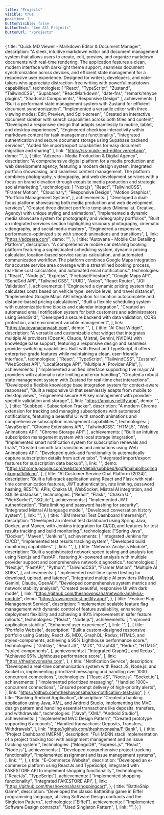 ```yaml
---
title: "Projects"
visible: true
position: 1
buttonVisible: false
buttonText: "See All Projects"
buttonUrl: "/projects"
---
```


  {
 title: "Quick MD Viewer - Markdown Editor & Document Manager",
 description:
   "A sleek, intuitive markdown editor and document management system that allows users to create, edit, preview, and organize markdown documents with real-time rendering. The application features a clean, modern interface with dark/light theme support, seamless document synchronization across devices, and efficient state management for a responsive user experience. Designed for writers, developers, and note-takers who appreciate distraction-free writing with powerful markdown capabilities.",
 technologies: [
   "React",
   "TypeScript",
   "Zustand",
   "TailwindCSS",
   "Supabase",
   "ReactMarkdown",
   "date-fns",
   "remark/rehype plugins",
   "ShadcnUI Components",
   "Responsive Design"
 ],
 achievements: [
   "Built a performant state management system with Zustand for efficient document synchronization",
   "Implemented a versatile editor with three viewing modes: Edit, Preview, and Split-screen",
   "Created an interactive document sidebar with search capabilities across both titles and content",
   "Developed a responsive design that adapts seamlessly to mobile, tablet, and desktop experiences",
   "Engineered checkbox interactivity within markdown content for task management functionality",
   "Integrated authentication and secure document storage using Supabase backend services",
   "Added file import/export capabilities for easy document migration and sharing"
 ],
 link: "https://ss-quick-md-editor.vercel.app",
 demo: "",
},
  {
    title: "Adzeera - Media Production & Digital Agency",
    description:
      "A comprehensive digital platform for a media production and web development agency, featuring a modern design system, integrated portfolio showcasing, and seamless content management. The platform combines photography, videography, and web development services with a focus on brand elevation through exquisite media production and strategic social marketing.",
    technologies: [
      "Next.js",
      "React",
      "TailwindCSS",
      "Framer Motion",
      "Cloudinary",
      "Responsive Design",
      "Motion Graphics",
      "Portfolio Management System",
    ],
    achievements: [
      "Developed a dual-focus platform showcasing both media production and web development services",
      "Created three distinct portfolio templates (Minimalist, Creative, Agency) with unique styling and animations",
      "Implemented a dynamic media showcase system for photography and videography portfolios",
      "Built an integrated services section highlighting visionary photography, cinematic videography, and social media mastery",
      "Engineered a responsive, performance-optimized site with smooth animations and transitions",
    ],
    link: "https://adzeera.com",
    demo: "",
  },
  {
    title: "Autovana - Mobile Car Detailing Platform",
    description:
      "A comprehensive mobile car detailing booking platform featuring a sophisticated scheduling system, dynamic pricing calculator, location-based service radius calculation, and automated communication workflow. The platform combines Google Maps integration for accurate service area coverage with a streamlined booking process, real-time cost calculation, and automated email notifications.",
    technologies: [
      "React",
      "Node.js",
      "Express",
      "Firebase/Firestore",
      "Google Maps API",
      "SendGrid API",
      "Tailwind CSS",
      "UUID",
      "Axios",
      "React Router",
      "JOI Validation",
    ],
    achievements: [
      "Engineered a dynamic pricing system that calculates costs based on vehicle type, service level, and travel distance",
      "Implemented Google Maps API integration for location autocomplete and distance-based pricing calculations",
      "Built a flexible scheduling system with customizable time blocks and calendar integration",
      "Created an automated email notification system for both customers and administrators using SendGrid",
      "Developed a secure backend with data validation, CORS protection, and environment variable management",
    ],
    link: "https://autovanacarwash.com",
    demo: "",
  },
  {
    title: "AI Chat Widget",
    description:
      "A versatile and customizable chat widget that integrates multiple AI providers (OpenAI, Claude, Mistral, Gemini, NVIDIA) with knowledge base support, featuring a responsive design and seamless provider switching capabilities. Built with React and TypeScript, it offers enterprise-grade features while maintaining a clean, user-friendly interface.",
    technologies: [
      "React",
      "TypeScript",
      "TailwindCSS",
      "Zustand",
      "WebSocket API",
      "LocalStorage API",
      "Multiple AI Provider APIs",
    ],
    achievements: [
      "Implemented a unified interface supporting five major AI providers with automatic rate limiting and error handling",
      "Created a robust state management system with Zustand for real-time chat interactions",
      "Developed a flexible knowledge base integration system for context-aware responses",
      "Built a responsive UI that seamlessly adapts from mobile to desktop views",
      "Engineered secure API key management with provider-specific validation and storage",
    ],
    link: "https://anxius.netlify.app",
    demo: "",
  },
  {
    title: "Subbbed - Subscription Tracker",
    description:
      "A modern Chrome extension for tracking and managing subscriptions with automated notifications, featuring a beautiful UI with smooth animations and comprehensive subscription management capabilities.",
    technologies: [
      "JavaScript",
      "Chrome Extensions API",
      "TailwindCSS",
      "HTML5",
      "Web Animations API",
      "Chrome Storage API",
    ],
    achievements: [
      "Built an intuitive subscription management system with local storage integration",
      "Implemented smart notification system for subscription renewals and trials",
      "Created smooth tab transitions and animations using Web Animations API",
      "Developed quick-add functionality to automatically capture subscription details from active tabs",
      "Integrated import/export features for subscription data backup",
    ],
    link: "",
    demo:
      "https://chrome.google.com/webstore/detail/subbbed/kgdfjmaihpolhcglmggkpngafldbkino",
  },
  {
    title: "AI Customer Service Chat Platform (2024)",
    description:
      "Built a full-stack application using React and Flask with real-time communication features, JWT authentication, rate limiting, password hashing, RESTful APIs, Chakra UI, WebSocket, Mistral AI integration, and SQLite database.",
    technologies: ["React", "Flask", "Chakra UI", "WebSocket", "SQLite"],
    achievements: [
      "Implemented JWT authentication",
      "Rate limiting and password hashing for security",
      "Integrated Mistral AI language model",
      "Developed conversation history system",
    ],
    link: "",
  },
  {
    title: "IBM Internal Test Dashboard (Internship)",
    description:
      "Developed an internal test dashboard using Spring Java, Docker, and Maven, with Jenkins integration for CI/CD, and features for test results tracking and build monitoring.",
    technologies: ["Spring Java", "Docker", "Maven", "Jenkins"],
    achievements: [
      "Integrated Jenkins for CI/CD",
      "Implemented test results tracking system",
      "Developed build monitoring capabilities",
    ],
    link: "",
  },
  {
    title: "Network Analysis Module",
    description:
      "Built a sophisticated network speed testing and analysis tool using Next.js and FastAPI, featuring AI-powered analysis with multiple provider support and comprehensive network diagnostics.",
    technologies: [
      "Next.js",
      "FastAPI",
      "Python",
      "TailwindCSS",
      "Framer Motion",
      "Multiple AI SDKs",
    ],
    achievements: [
      "Implemented real-time speed testing for download, upload, and latency",
      "Integrated multiple AI providers (Mistral, Gemini, Claude, OpenAI)",
      "Developed comprehensive system metrics and network stability analysis",
      "Created beautiful, responsive UI with dark mode",
    ],
    link: "https://github.com/theshovonsaha/network-analysis-module",
    demo: "https://rawspeedtest.netlify.app/",
  },
  {
    title: "Feature Flag Management Service",
    description:
      "Implemented scalable feature flag management with dynamic control of feature availability, enhancing deployment flexibility and achieving a 40% improvement in safer feature rollouts.",
    technologies: ["React", "Node.js"],
    achievements: [
      "Improved application stability",
      "Enhanced user experience",
    ],
    link: "",
  },
  {
    title: "Portfolio Website",
    description:
      "Built a custom-designed responsive portfolio using Gatsby, React JS, MDX, GraphQL, Redux, HTML5, and styled-components, achieving a 95% Lighthouse performance score.",
    technologies: [
      "Gatsby",
      "React JS",
      "MDX",
      "GraphQL",
      "Redux",
      "HTML5",
      "styled-components",
    ],
    achievements: [
      "Integrated GraphQL and Redux",
      "Achieved 95% Lighthouse performance score",
    ],
    link: "https://theshovonsaha.com",
  },
  {
    title: "Notification Service",
    description:
      "Developed a real-time communication system with React JS, Node.js, and Socket.io, implementing prioritized messaging and handling over 1000 concurrent connections.",
    technologies: ["React JS", "Node.js", "Socket.io"],
    achievements: [
      "Implemented prioritized messaging",
      "Handled 1000+ concurrent connections",
      "Ensured prompt delivery of high-priority alerts",
    ],
    link: "https://github.com/theshovonsaha/ss-notification-test-app",
  },
  {
    title: "Banking Android Application",
    description:
      "Created a banking application using Java, XML, and Android Studio, implementing the MVC design pattern and handling essential transactions like deposits, transfers, and withdrawals.",
    technologies: ["Java", "XML", "Android Studio"],
    achievements: [
      "Implemented MVC Design Pattern",
      "Created prototype supporting 6 accounts",
      "Handled transactions: Deposits, Transfers, Withdrawals",
    ],
    link: "https://github.com/theshovonsaha/F-Bank",
  },
  {
    title: "Project Dashboard (MERN)",
    description:
      "Full MERN stack implementation of a project tracking tool with assignment management and an issue tracking system.",
    technologies: ["MongoDB", "Express.js", "React", "Node.js"],
    achievements: [
      "Developed comprehensive project tracking functionality",
      "Implemented assignment and issue management systems",
    ],
    link: "",
  },
  {
    title: "E-Commerce Website",
    description:
      "Developed an e-commerce platform using ReactJs and TypeScript, integrated with FAKESTORE API to implement shopping functionality.",
    technologies: ["ReactJs", "TypeScript"],
    achievements: [
      "Implemented shopping functionality",
      "Integrated FAKESTORE API",
    ],
    link: "https://github.com/theshovonsaha/shoppingcart",
  },
  {
    title: "BattleShip Game",
    description:
      "Developed the classic BattleShip game in Eiffel programming language, utilizing Software Design contracts and the Singleton Pattern.",
    technologies: ["Eiffel"],
    achievements: [
      "Implemented Software Design contracts",
      "Used Singleton Pattern",
    ],
    link: "",
  },
]
